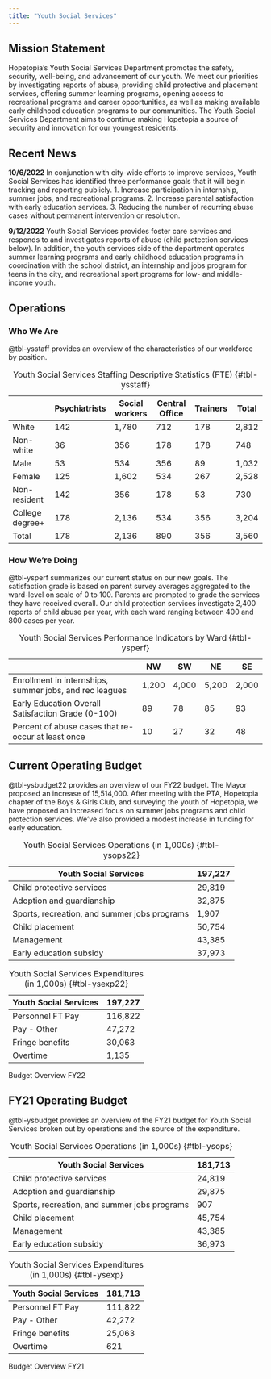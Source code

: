 ```yaml
---
title: "Youth Social Services"
---
```


## Mission Statement
Hopetopia's Youth Social Services Department promotes the safety, security, well-being, and advancement of our youth. We meet our priorities by investigating reports of abuse, providing child protective and placement services, offering summer learning programs, opening access to recreational programs and career opportunities, as well as making available early childhood education programs to our communities. The Youth Social Services Department aims to continue making Hopetopia a source of security and innovation for our youngest residents.

## Recent News
:::{.callout-note}
**10/6/2022** In conjunction with city-wide efforts to improve services, Youth Social Services has identified three performance goals that it will begin tracking and reporting publicly. 1. Increase participation in internship, summer jobs, and recreational programs. 2. Increase parental satisfaction with early education services. 3. Reducing the number of recurring abuse cases without permanent intervention or resolution.
:::

:::{.callout-note}
**9/12/2022** Youth Social Services provides foster care services and responds to and investigates reports of abuse (child protection services below). In addition, the youth services side of the department operates summer learning programs and early childhood education programs in coordination with the school district, an internship and jobs program for teens in the city, and recreational sport programs for low- and middle-income youth.
:::

## Operations

### Who We Are
@tbl-ysstaff provides an overview of the characteristics of our workforce by position. 

|                 | Psychiatrists | Social workers | Central Office | Trainers | Total |
| --------------- | ------------- | -------------- | -------------- | -------- | ----- |
| White           | 142           | 1,780           | 712            | 178      | 2,812  |
| Non-white       | 36            | 356            | 178            | 178      | 748   |
| Male            | 53            | 534            | 356            | 89       | 1,032  |
| Female          | 125           | 1,602           | 534            | 267      | 2,528  |
| Non-resident    | 142           | 356            | 178            | 53       | 730   |
| College degree+ | 178           | 2,136           | 534            | 356      | 3,204  |
| Total           | 178           | 2,136           | 890            | 356      | 3,560  |

: Youth Social Services Staffing Descriptive Statistics (FTE) {#tbl-ysstaff}

### How We're Doing
@tbl-ysperf summarizes our current status on our new goals. The satisfaction grade is based on parent survey averages aggregated to the ward-level on scale of 0 to 100. Parents are prompted to grade the services they have received overall. Our child protection services investigate 2,400 reports of child abuse per year, with each ward ranging between 400 and 800 cases per year.

|                                                         | NW    | SW    | NE    | SE    |
| ------------------------------------------------------- | ----- | ----- | ----- | ----- |
| Enrollment in internships, summer jobs, and rec leagues | 1,200 | 4,000 | 5,200 | 2,000 |
| Early Education Overall Satisfaction Grade (0-100)      | 89    | 78    | 85    | 93    |
| Percent of abuse cases that re-occur at least once      | 10    | 27    | 32    | 48    |

: Youth Social Services Performance Indicators by Ward {#tbl-ysperf}

## Current Operating Budget
@tbl-ysbudget22 provides an overview of our FY22 budget. The Mayor proposed an increase of 15,514,000. After meeting with the PTA, Hopetopia chapter of the Boys & Girls Club, and surveying the youth of Hopetopia, we have proposed an increased focus on summer jobs programs and child protection services. We've also provided a modest increase in funding for early education. 


::: {#tbl-ysbudget22 layout-ncol=2}
| Youth Social Services          | 197,227 |
| ------------------------------ | ------- |
| Child protective services      | 29,819  |
| Adoption and guardianship      | 32,875  |
| Sports, recreation, and summer jobs programs | 1,907     |
| Child placement                | 50,754  |
| Management                     | 43,385  |
| Early education subsidy        | 37,973  |

: Youth Social Services Operations (in 1,000s) {#tbl-ysops22}

| Youth Social Services | 197,227 |
| -------------------- | -------------- |
| Personnel FT Pay | 116,822 |
| Pay - Other | 47,272 |
| Fringe benefits | 30,063 |
| Overtime | 1,135 |

: Youth Social Services Expenditures (in 1,000s) {#tbl-ysexp22}

Budget Overview FY22
:::


## FY21 Operating Budget
@tbl-ysbudget provides an overview of the FY21 budget for Youth Social Services broken out by operations and the source of the expenditure. 

::: {#tbl-ysbudget layout-ncol=2}
| Youth Social Services          | 181,713 |
| ------------------------------ | ------- |
| Child protective services      | 24,819  |
| Adoption and guardianship      | 29,875  |
| Sports, recreation, and summer jobs programs | 907     |
| Child placement                | 45,754  |
| Management                     | 43,385  |
| Early education subsidy        | 36,973  |

: Youth Social Services Operations (in 1,000s) {#tbl-ysops}

| Youth Social Services | 181,713 |
| -------------------- | -------------- |
| Personnel FT Pay | 111,822 |
| Pay - Other | 42,272 |
| Fringe benefits | 25,063 |
| Overtime | 621 |

: Youth Social Services Expenditures (in 1,000s) {#tbl-ysexp}

Budget Overview FY21
:::